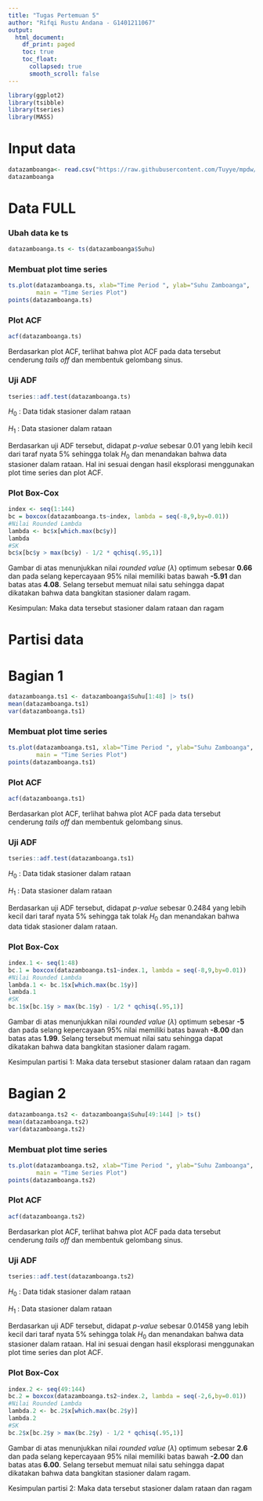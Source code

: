 ```yaml
---
title: "Tugas Pertemuan 5"
author: "Rifqi Rustu Andana - G1401211067"
output:
  html_document:
    df_print: paged
    toc: true
    toc_float:
      collapsed: true
      smooth_scroll: false
---
```


```r
library(ggplot2)
library(tsibble)
library(tseries)
library(MASS)
```


# Input data

```r
datazamboanga<- read.csv("https://raw.githubusercontent.com/Tuyye/mpdw/main/Tugas/Tugas1/Suhu%20Zamboanga.csv" )
datazamboanga
```

# Data FULL

### Ubah data ke ts

```r
datazamboanga.ts <- ts(datazamboanga$Suhu)
```

### Membuat plot time series

```r
ts.plot(datazamboanga.ts, xlab="Time Period ", ylab="Suhu Zamboanga", 
        main = "Time Series Plot")
points(datazamboanga.ts)
```

### Plot ACF

```r
acf(datazamboanga.ts)
```

Berdasarkan plot ACF, terlihat bahwa plot ACF pada data tersebut cenderung *tails off* dan membentuk gelombang sinus.

### Uji ADF

```r
tseries::adf.test(datazamboanga.ts)
```

$H_0$ : Data tidak stasioner dalam rataan

$H_1$ : Data stasioner dalam rataan

Berdasarkan uji ADF tersebut, didapat *p-value* sebesar 0.01 yang lebih kecil dari taraf nyata 5% sehingga tolak $H_0$ dan menandakan bahwa data stasioner dalam rataan. Hal ini sesuai dengan hasil eksplorasi menggunakan plot time series dan plot ACF.

### Plot Box-Cox

```r
index <- seq(1:144)
bc = boxcox(datazamboanga.ts~index, lambda = seq(-8,9,by=0.01))
#Nilai Rounded Lambda
lambda <- bc$x[which.max(bc$y)]
lambda
#SK
bc$x[bc$y > max(bc$y) - 1/2 * qchisq(.95,1)]
```

Gambar di atas menunjukkan nilai *rounded value* ($\lambda$) optimum sebesar **0.66** dan pada selang kepercayaan 95% nilai memiliki batas bawah **-5.91** dan batas atas **4.08**. Selang tersebut memuat nilai satu sehingga dapat dikatakan bahwa data bangkitan stasioner dalam ragam.

Kesimpulan: Maka data tersebut stasioner dalam rataan dan ragam

# Partisi data

# Bagian 1

```r
datazamboanga.ts1 <- datazamboanga$Suhu[1:48] |> ts()
mean(datazamboanga.ts1)
var(datazamboanga.ts1)
```

### Membuat plot time series

```r
ts.plot(datazamboanga.ts1, xlab="Time Period ", ylab="Suhu Zamboanga", 
        main = "Time Series Plot")
points(datazamboanga.ts1)
```

### Plot ACF

```r
acf(datazamboanga.ts1)
```

Berdasarkan plot ACF, terlihat bahwa plot ACF pada data tersebut cenderung *tails off* dan membentuk gelombang sinus.

### Uji ADF

```r
tseries::adf.test(datazamboanga.ts1)
```

$H_0$ : Data tidak stasioner dalam rataan

$H_1$ : Data stasioner dalam rataan

Berdasarkan uji ADF tersebut, didapat *p-value* sebesar 0.2484 yang lebih kecil dari taraf nyata 5% sehingga tak tolak $H_0$ dan menandakan bahwa data tidak stasioner dalam rataan. 

### Plot Box-Cox

```r
index.1 <- seq(1:48)
bc.1 = boxcox(datazamboanga.ts1~index.1, lambda = seq(-8,9,by=0.01))
#Nilai Rounded Lambda
lambda.1 <- bc.1$x[which.max(bc.1$y)]
lambda.1
#SK
bc.1$x[bc.1$y > max(bc.1$y) - 1/2 * qchisq(.95,1)]
```

Gambar di atas menunjukkan nilai *rounded value* ($\lambda$) optimum sebesar **-5** dan pada selang kepercayaan 95% nilai memiliki batas bawah **-8.00** dan batas atas **1.99**. Selang tersebut memuat nilai satu sehingga dapat dikatakan bahwa data bangkitan stasioner dalam ragam.

Kesimpulan partisi 1: Maka data tersebut stasioner dalam rataan dan ragam

# Bagian 2

```r
datazamboanga.ts2 <- datazamboanga$Suhu[49:144] |> ts()
mean(datazamboanga.ts2)
var(datazamboanga.ts2)
```

### Membuat plot time series

```r
ts.plot(datazamboanga.ts2, xlab="Time Period ", ylab="Suhu Zamboanga", 
        main = "Time Series Plot")
points(datazamboanga.ts2)
```

### Plot ACF

```r
acf(datazamboanga.ts2)
```

Berdasarkan plot ACF, terlihat bahwa plot ACF pada data tersebut cenderung *tails off* dan membentuk gelombang sinus.

### Uji ADF

```r
tseries::adf.test(datazamboanga.ts2)
```

$H_0$ : Data tidak stasioner dalam rataan

$H_1$ : Data stasioner dalam rataan

Berdasarkan uji ADF tersebut, didapat *p-value* sebesar 0.01458 yang lebih kecil dari taraf nyata 5% sehingga tolak $H_0$ dan menandakan bahwa data stasioner dalam rataan. Hal ini sesuai dengan hasil eksplorasi menggunakan plot time series dan plot ACF.

### Plot Box-Cox

```r
index.2 <- seq(49:144)
bc.2 = boxcox(datazamboanga.ts2~index.2, lambda = seq(-2,6,by=0.01))
#Nilai Rounded Lambda
lambda.2 <- bc.2$x[which.max(bc.2$y)]
lambda.2
#SK
bc.2$x[bc.2$y > max(bc.2$y) - 1/2 * qchisq(.95,1)]
```

Gambar di atas menunjukkan nilai *rounded value* ($\lambda$) optimum sebesar **2.6** dan pada selang kepercayaan 95% nilai memiliki batas bawah **-2.00** dan batas atas **6.00**. Selang tersebut memuat nilai satu sehingga dapat dikatakan bahwa data bangkitan stasioner dalam ragam.

Kesimpulan partisi 2: Maka data tersebut stasioner dalam rataan dan ragam
